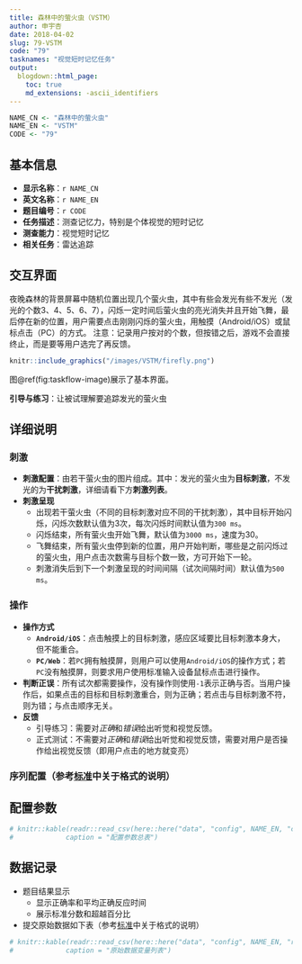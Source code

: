 ```yaml
---
title: 森林中的萤火虫（VSTM）
author: 申宇杏
date: 2018-04-02
slug: 79-VSTM
code: "79"
tasknames: "视觉短时记忆任务"
output:
  blogdown::html_page:
    toc: true
    md_extensions: -ascii_identifiers
---
```


```r
NAME_CN <- "森林中的萤火虫"
NAME_EN <- "VSTM"
CODE <- "79"
```

## 基本信息

* **显示名称**：`r NAME_CN`
* **英文名称**：`r NAME_EN`
* **题目编号**：`r CODE`
* **任务描述**：测查记忆力，特别是个体视觉的短时记忆
* **测查能力**：视觉短时记忆
* **相关任务**：雷达追踪

## 交互界面

夜晚森林的背景屏幕中随机位置出现几个萤火虫，其中有些会发光有些不发光（发光的个数3、4、5、6、7），闪烁一定时间后萤火虫的亮光消失并且开始飞舞，最后停在新的位置，用户需要点击刚刚闪烁的萤火虫，用触摸（Android/iOS）或鼠标点击（PC）的方式。
注意：记录用户按对的个数，但按错之后，游戏不会直接终止，而是要等用户选完了再反馈。

```r
knitr::include_graphics("/images/VSTM/firefly.png")
```

图\@ref(fig:taskflow-image)展示了基本界面。

**引导与练习**：让被试理解要追踪发光的萤火虫

## 详细说明

### 刺激

+ **刺激配置**：由若干萤火虫的图片组成。其中：发光的萤火虫为**目标刺激**，不发光的为**干扰刺激**，详细请看下方**刺激列表**。
+ **刺激呈现**
    - 出现若干萤火虫（不同的目标刺激对应不同的干扰刺激），其中目标开始闪烁，闪烁次数默认值为3次，每次闪烁时间默认值为`300 ms`。
    - 闪烁结束，所有萤火虫开始飞舞，默认值为`3000 ms`，速度为30。
    - 飞舞结束，所有萤火虫停到新的位置，用户开始判断，哪些是之前闪烁过的萤火虫，用户点击次数需与目标个数一致，方可开始下一轮。
    - 刺激消失后到下一个刺激呈现的时间间隔（试次间隔时间）默认值为`500 ms`。

### 操作

+ **操作方式**
    - **`Android/iOS`**：点击触摸上的目标刺激，感应区域要比目标刺激本身大，但不能重合。
    - **`PC/Web`**：若`PC`拥有触摸屏，则用户可以使用`Android/iOS`的操作方式；若`PC`没有触摸屏，则要求用户使用标准输入设备鼠标点击进行操作。
+ **判断正误**：所有试次都需要操作，没有操作则使用`-1`表示正确与否。当用户操作后，如果点击的目标和目标刺激重合，则为正确；若点击与目标刺激不符，则为错；与点击顺序无关。
+ **反馈**
    - 引导练习：需要对*正确*和*错误*给出听觉和视觉反馈。
    - 正式测试：不需要对*正确*和*错误*给出听觉和视觉反馈，需要对用户是否操作给出视觉反馈（即用户点击的地方就变亮）

### 序列配置（参考[标准](`r blogdown::shortcode("relref", "standard.html")`)中关于格式的说明）

<!--
+ **序列**
    - 单个试次要呈现的闪烁的萤火虫个数有5种情况，3~7个，干扰的不发光的萤火虫数量比发光的多两个，总共2n+2
    - 正式测评中总计15次，每种情况3次（待定）
    - 做对了加一个目标刺激，做错两次减一个，错一次不变
    - 练习2个萤火虫的情况，1次
-->

## 配置参数

```r
# knitr::kable(readr::read_csv(here::here("data", "config", NAME_EN, "configs.csv")),
#             caption = "配置参数总表")
```

## 数据记录

* 题目结果显示
    + 显示正确率和平均正确反应时间
    + 展示标准分数和超越百分比
* 提交原始数据如下表（参考[标准](`r blogdown::shortcode("relref", "standard.html")`)中关于格式的说明）

```r
# knitr::kable(readr::read_csv(here::here("data", "config", NAME_EN, "recs.csv")),
#             caption = "原始数据变量列表")
```
